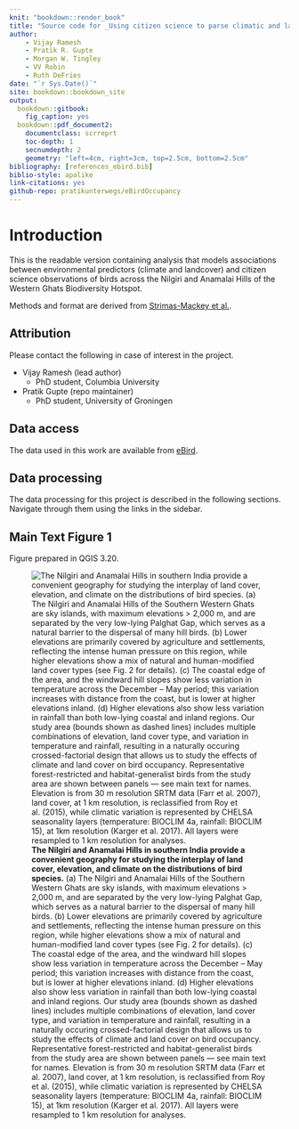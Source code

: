 ```yaml
--- 
knit: "bookdown::render_book"
title: "Source code for _Using citizen science to parse climatic and landcover influences on bird occupancy within a tropical biodiversity hotspot_"
author: 
    - Vijay Ramesh
    - Pratik R. Gupte
    - Morgan W. Tingley
    - VV Robin
    - Ruth DeFries
date: "`r Sys.Date()`"
site: bookdown::bookdown_site
output: 
  bookdown::gitbook:
    fig_caption: yes
  bookdown::pdf_document2:
    documentclass: scrreprt
    toc-depth: 1
    secnumdepth: 2
    geometry: "left=4cm, right=3cm, top=2.5cm, bottom=2.5cm"
bibliography: [references_ebird.bib]
biblio-style: apalike
link-citations: yes
github-repo: pratikunterwegs/eBirdOccupancy
---
```


# Introduction

This is the readable version containing analysis that models associations between environmental predictors (climate and landcover) and citizen science observations of birds across the Nilgiri and Anamalai Hills of the Western Ghats Biodiversity Hotspot. 

Methods and format are derived from [Strimas-Mackey et al.](https://cornelllabofornithology.github.io/ebird-best-practices/).

## Attribution

Please contact the following in case of interest in the project.

- Vijay Ramesh (lead author)
    - PhD student, Columbia University

- Pratik Gupte (repo maintainer)
    - PhD student, University of Groningen

## Data access

The data used in this work are available from [eBird](http://ebird.org/data/download).

## Data processing

The data processing for this project is described in the following sections. Navigate through them using the links in the sidebar.

## Main Text Figure 1

Figure prepared in QGIS 3.20.

![**The Nilgiri and Anamalai Hills in southern India provide a convenient geography for studying the interplay of land cover, elevation, and climate on the distributions of bird species.**
(a) The Nilgiri and Anamalai Hills of the Southern Western Ghats are sky islands, with maximum elevations > 2,000 m, and are separated by the very low-lying Palghat Gap, which serves as a natural barrier to the dispersal of many hill birds. (b) Lower elevations are primarily covered by agriculture and settlements, reflecting the intense human pressure on this region, while higher elevations show a mix of natural and human-modified land cover types (see Fig. 2 for details). (c) The coastal edge of the area, and the windward hill slopes show less variation in temperature across the December – May period; this variation increases with distance from the coast, but is lower at higher elevations inland. (d) Higher elevations also show less variation in rainfall than both low-lying coastal and inland regions. Our study area (bounds shown as dashed lines) includes multiple combinations of elevation, land cover type, and variation in temperature and rainfall, resulting in a naturally occuring crossed-factorial design that allows us to study the effects of climate and land cover on bird occupancy. Representative forest-restricted and habitat-generalist birds from the study area are shown between panels --- see main text for names. Elevation is from 30 m resolution SRTM data (Farr et al. 2007), land cover, at 1 km resolution, is reclassified from Roy et al. (2015), while climatic variation is represented by CHELSA seasonality layers (temperature: BIOCLIM 4a, rainfall: BIOCLIM 15), at 1km resolution (Karger et al. 2017). All layers were resampled to 1 km resolution for analyses.](figs/fig_01.png)
